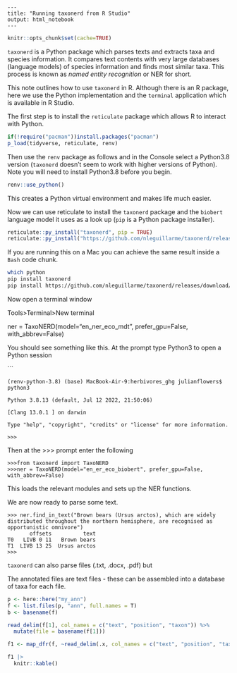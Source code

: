     ---
    title: "Running taxonerd from R Studio"
    output: html_notebook
    ---

```r
knitr::opts_chunk$set(cache=TRUE)
```

`taxonerd` is a Python package which parses texts and extracts taxa and species information. It compares text contents with very large databases (language models) of species information and finds most similar taxa. This process is known as *named entity recognition* or NER for short.

This note outlines how to use `taxonerd` in R. Although there is an R package, here we use the Python implementation and the `terminal` application which is available in R Studio.

The first step is to install the `reticulate` package which allows R to interact with Python.

```r
if(!require("pacman"))install.packages("pacman")
p_load(tidyverse, reticulate, renv)
```

Then use the `renv` package as follows and in the Console select a Python3.8 version (`taxonerd` doesn't seem to work with higher versions of Python). Note you will need to install Python3.8 before you begin.

```r
renv::use_python()
```

This creates a Python virtual environment and makes life much easier.

Now we can use reticulate to install the `taxonerd` package and the `biobert` language model it uses as a look up (`pip` is a Python package installer).

```r

reticulate::py_install("taxonerd", pip = TRUE)
reticulate::py_install("https://github.com/nleguillarme/taxonerd/releases/download/v1.3.0/en_ner_eco_md-1.0.0.tar.gz", pip = TRUE)

```

If you are running this on a Mac you can achieve the same result inside a `Bash` code chunk.

```Bash
which python 
pip install taxonerd
pip install https://github.com/nleguillarme/taxonerd/releases/download/v1.3.0/en_ner_eco_biobert-1.0.0.tar.gz
```

Now open a terminal window

Tools\>Terminal\>New terminal

ner = TaxoNERD(model="en_ner_eco_mdt", prefer_gpu=False, with_abbrev=False)

You should see something like this. At the prompt type Python3 to open a Python session

\`\`\`

    (renv-python-3.8) (base) MacBook-Air-9:herbivores_ghg julianflowers$ python3

    Python 3.8.13 (default, Jul 12 2022, 21:50:06) 

    [Clang 13.0.1 ] on darwin

    Type "help", "copyright", "credits" or "license" for more information.

    >>>

Then at the \>\>\> prompt enter the following

    >>>from taxonerd import TaxoNERD
    >>>ner = TaxoNERD(model="en_er_eco_biobert", prefer_gpu=False, with_abbrev=False)

This loads the relevant modules and sets up the NER functions.

We are now ready to parse some text.

    >>> ner.find_in_text("Brown bears (Ursus arctos), which are widely distributed throughout the northern hemisphere, are recognised as opportunistic omnivore")
           offsets          text
    T0   LIVB 0 11   Brown bears
    T1  LIVB 13 25  Ursus arctos
    >>> 

`taxonerd` can also parse files (.txt, .docx, .pdf) but

The annotated files are text files - these can be assembled into a database of taxa for each file.


```r

p <- here::here("my_ann")
f <- list.files(p, "ann", full.names = T)
b <- basename(f)

read_delim(f[1], col_names = c("text", "position", "taxon")) %>%
  mutate(file = basename(f[1]))

f1 <- map_dfr(f, ~read_delim(.x, col_names = c("text", "position", "taxon")) |> mutate(file = basename(.x)))

f1 |>
  knitr::kable()



```
